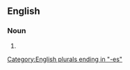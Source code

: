 {{also|home stretches}}

==English==

===Noun===
{{head|en|noun form}}

# {{plural of|en|homestretch}}

[[Category:English plurals ending in "-es"]]